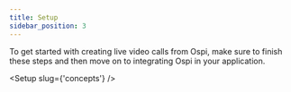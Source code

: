 ```yaml
---
title: Setup
sidebar_position: 3
---
```


To get started with creating live video calls from Ospi, make sure to finish these steps and then move on to integrating Ospi in your application.


<Setup slug={'concepts'} />

<head>
  <title>Setup Guide</title>
</head>
